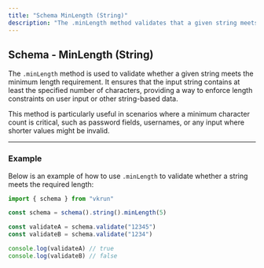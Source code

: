 ```yaml
---
title: "Schema MinLength (String)"
description: "The .minLength method validates that a given string meets a specified minimum length. It ensures the string contains at least the required number of characters, making it ideal for enforcing input constraints such as passwords, usernames, or other critical string data."
---
```


## Schema - MinLength (String)

The `.minLength` method is used to validate whether a given string meets the minimum length requirement. It ensures that the input string contains at least the specified number of characters, providing a way to enforce length constraints on user input or other string-based data.

This method is particularly useful in scenarios where a minimum character count is critical, such as password fields, usernames, or any input where shorter values might be invalid.

---

### Example

Below is an example of how to use `.minLength` to validate whether a string meets the required length:

```ts
import { schema } from "vkrun"

const schema = schema().string().minLength(5)

const validateA = schema.validate("12345")
const validateB = schema.validate("1234")

console.log(validateA) // true
console.log(validateB) // false
```